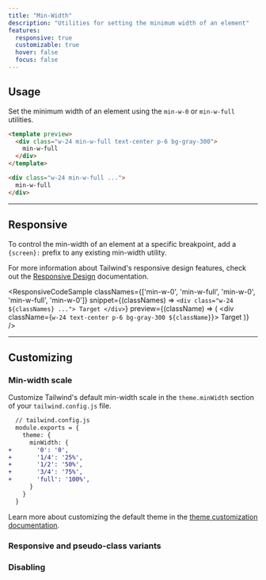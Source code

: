```yaml
---
title: "Min-Width"
description: "Utilities for setting the minimum width of an element"
features:
  responsive: true
  customizable: true
  hover: false
  focus: false
---
```




## Usage

Set the minimum width of an element using the `min-w-0` or `min-w-full` utilities.

```html
<template preview>
  <div class="w-24 min-w-full text-center p-6 bg-gray-300">
    min-w-full
  </div>
</template>

<div class="w-24 min-w-full ...">
  min-w-full
</div>
```

---

## Responsive

To control the min-width of an element at a specific breakpoint, add a `{screen}:` prefix to any existing min-width utility.

For more information about Tailwind's responsive design features, check out the [Responsive Design](/docs/responsive-design) documentation.

<ResponsiveCodeSample
  classNames={['min-w-0', 'min-w-full', 'min-w-0', 'min-w-full', 'min-w-0']}
  snippet={(classNames) => `
    <div class="w-24 ${classNames} ...">
      Target
    </div>
  `}
  preview={(className) => (
    <div className={`w-24 text-center p-6 bg-gray-300 ${className}`}>
      Target
    </div>
  )}
/>

---

## Customizing

### Min-width scale

Customize Tailwind's default min-width scale in the `theme.minWidth` section of your `tailwind.config.js` file.

```diff
  // tailwind.config.js
  module.exports = {
    theme: {
      minWidth: {
+       '0': '0',
+       '1/4': '25%',
+       '1/2': '50%',
+       '3/4': '75%',
+       'full': '100%',
      }
    }
  }
```

Learn more about customizing the default theme in the [theme customization documentation](/docs/theme#customizing-the-default-theme).

### Responsive and pseudo-class variants

<Variants plugin="minWidth" name="min-width" />

### Disabling

<Disabling plugin="minWidth" name="min-width" />
